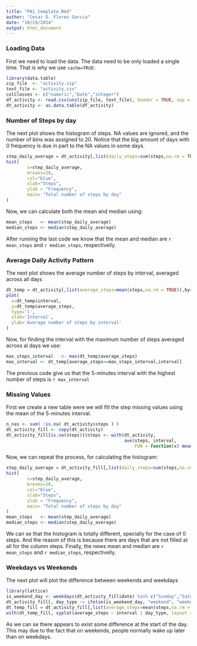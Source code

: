 ```yaml
---
title: "PA1_template.Rmd"
author: "Cesar O. Flores Garcia"
date: "10/19/2014"
output: html_document
---
```


### Loading Data

First we need to load the data. The data need to be only loaded a single time. That is why we use `cache=TRUE`:

```r
library(data.table)
zip_file  <- "activity.zip"
text_file <- "activity.csv"
colClasses <- c("numeric","Date","integer") 
df_activity <- read.csv(unz(zip_file, text_file), header = TRUE, sep = ",", colClasses=colClasses,na.strings="NA")
dt_activity <- as.data.table(df_activity)
```

### Number of Steps by day

The next plot shows the histogram of steps. NA values are ignored, and the number of bins was assigned to 20. Notice that the big amount of days with 0 frequency is due in part to the NA values in some days.

```r
step_daily_average = dt_activity[,list(daily_steps=sum(steps,na.rm = TRUE)),by=date]$daily_steps
hist(
        x=step_daily_average, 
        breaks=20,
        col="blue",
        xlab="Steps",
        ylab = "Frequency",
        main= "Total number of steps by day"     
)
```

Now, we can calculate both the mean and median using:

```r
mean_steps   <- mean(step_daily_average)
median_steps <- median(step_daily_average)
```

After running the last code we know that the mean and median are `r mean_steps` and `r median_steps`, respectivelly.

### Average Daily Activity Pattern
The next plot shows the average number of steps by interval, averaged across all days
```r
dt_temp = dt_activity[,list(average_steps=mean(steps,na.rm = TRUE)),by=interval]
plot(
  x=dt_temp$interval,
  y=dt_temp$average_steps,
  type='l',
  xlab='Interval',
  ylab='Average number of steps by interval'
)
```

Now, for finding the interval with the maximum number of steps averaged across al days we use:
```r
max_steps_interval   <- max(dt_temp$average_steps)
max_interval <- dt_temp[average_steps==max_steps_interval,interval]
```

The previous code give us that the 5-minutes interval with the highest number of steps is `r max_interval`

### Missing Values

First we create a new table were we will fill the step missing values using the mean of the 5-minutes interval.

```r
n_nas <- sum( !is.na( dt_activity$steps ) ) 
dt_activity_fill <- copy(dt_activity)
dt_activity_fill[is.na(steps)]$steps <- with(dt_activity, 
                                             ave(steps, interval, 
                                                 FUN = function(x) mean(x, na.rm = TRUE)))[is.na(dt_activity_fill$steps)]
```

Now, we can repeat the process, for calculating the histogram:

```r
step_daily_average = dt_activity_fill[,list(daily_steps=sum(steps,na.rm = TRUE)),by=date]$daily_steps
hist(
        x=step_daily_average, 
        breaks=20,
        col="blue",
        xlab="Steps",
        ylab = "Frequency",
        main= "Total number of steps by day"     
)
mean_steps   <- mean(step_daily_average)
median_steps <- median(step_daily_average)
```

We can se that the histogram is totally different, specially for the case of 0 steps. And the reason of this is because there are days
that are not filled at all for the column steps. Finally, the news mean and median are `r mean_steps` and `r median_steps`, respectivelly.

### Weekdays vs Weekends

The next plot will plot the difference between weekends and weekdays

```r
library(lattice) 
is_weekend_day <- weekdays(dt_activity_fill$date) %in% c("Sunday","Saturday")
dt_activity_fill[, day_type := ifelse(is_weekend_day, "weekend", "weekday")]
dt_temp_fill = dt_activity_fill[,list(average_steps=mean(steps,na.rm = TRUE)),by=list(interval,day_type)]
with(dt_temp_fill, xyplot(average_steps ~ interval | day_type, layout = c(1, 2), type='l',xlab='Interval',ylab="Number of steps"))
```

As we can se there appears to exist some difference at the start of the day. This may due to the fact that on weekends, people normally
wake up later than on weekdays.